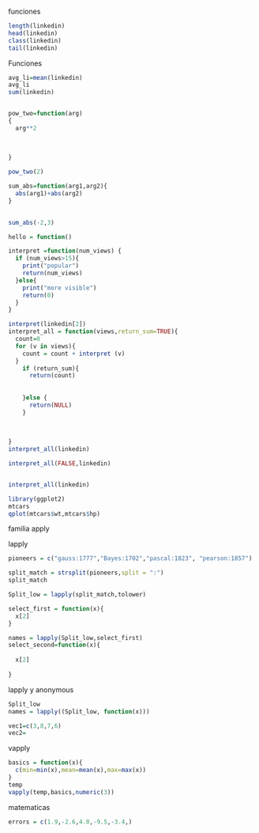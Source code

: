 

funciones
```r


length(linkedin)
head(linkedin)
class(linkedin)
tail(linkedin)
```


Funciones
```r

avg_li=mean(linkedin)
avg_li
sum(linkedin)



```

```r
pow_two=function(arg)
{
  arg**2
  
  
  
}

pow_two(2)

sum_abs=function(arg1,arg2){
  abs(arg1)+abs(arg2)
}
  

sum_abs(-2,3)

hello = function()


```




```r
interpret =function(num_views) {
  if (num_views>15){
    print("popular")
    return(num_views)
  }else{
    print("more visible")
    return(0)
  }
}

interpret(linkedin[2])
interpret_all = function(views,return_sum=TRUE){
  count=0
  for (v in views){
    count = count + interpret (v)
  }
    if (return_sum){
      return(count)
      
      
    }else {
      return(NULL)
    }
    
    
    
}
interpret_all(linkedin)
```

```r
interpret_all(FALSE,linkedin)



```


```r
interpret_all(linkedin)
```


```r
library(ggplot2)
mtcars
qplot(mtcars$wt,mtcars$hp)
```

familia apply


lapply

```r
pioneers = c("gauss:1777","Bayes:1702","pascal:1823", "pearson:1857")

split_match = strsplit(pioneers,split = ":")
split_match

Split_low = lapply(split_match,tolower)

select_first = function(x){
  x[2]
}

names = lapply(Split_low,select_first)
select_second=function(x){
  
  x[2]
  
}

```
lapply y anonymous

```r

Split_low
names = lapply((Split_low, function(x)))


```



```r
vec1=c(3,8,7,6)
vec2=
```



vapply
```r
basics = function(x){
  c(min=min(x),mean=mean(x),max=max(x))
}
temp
vapply(temp,basics,numeric(3))

```

matematicas

```r
errors = c(1.9,-2.6,4.0,-9.5,-3.4,)



```





